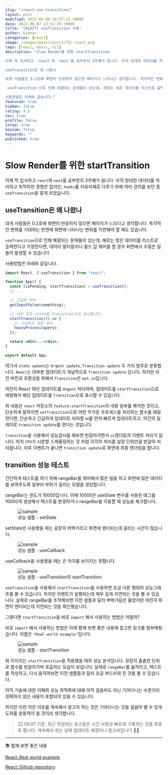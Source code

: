 ```yaml
---
slug: "/react-use-transition/"
layout: post
modified: 2023-04-08 16:57:33 +0000
date: 2022-06-07 23:51:29 +0000
title: "[REACT] useTransition 사용"
author: Kimson
categories: [react]
image: /images/post/covers/TIL-react.png
tags: [react, basic, til]
description: "Slow Render를 위한 startTransition

이제 막 입사하고 `react`와 `next`를 공부한지 3주째가 됩니다. 아직 방대한 데이터를 처리하고 최적하한 경험은 없지만, `hooks`를 자유자재로 다루기 위해 여러 강의를 보던 중 `useTransition`을 알게 되었습니다.

useTransition은 왜 나왔나

대게 사람들은 0.2초에 화면이 반응하지 않으면 페이지가 느리다고 생각합니다. 즉각적인 변화를 기대하는 반면에 화면에 나타나는 변화를 지연해야 할 때도 있습니다.

`useTransition`으로 인해 해결되는 문제들이 있는데, 예로는 많은 데이터를 리스트로 출력한다고 가정한다면, 데이터 필터링이나 필드 값 제어를 할 경우 화면에서 수많은 일들이 발생할 수 있습니다.

사용방법은 아래와 같습니다."
featured: true
hidden: false
rating: 4.5
toc: true
profile: false
istop: true
keysum: false
keywords: ""
published: true
---
```


# Slow Render를 위한 startTransition

이제 막 입사하고 `react`와 `next`를 공부한지 3주째가 됩니다. 아직 방대한 데이터를 처리하고 최적하한 경험은 없지만, `hooks`를 자유자재로 다루기 위해 여러 강의를 보던 중 `useTransition`을 알게 되었습니다.

## useTransition은 왜 나왔나

대게 사람들은 0.2초에 화면이 반응하지 않으면 페이지가 느리다고 생각합니다. 즉각적인 변화를 기대하는 반면에 화면에 나타나는 변화를 지연해야 할 때도 있습니다.

`useTransition`으로 인해 해결되는 문제들이 있는데, 예로는 많은 데이터를 리스트로 출력한다고 가정한다면, 데이터 필터링이나 필드 값 제어를 할 경우 화면에서 수많은 일들이 발생할 수 있습니다.

사용방법은 아래와 같습니다.

```jsx
import React, { useTransition } from "react";

function App() {
  const [isPending, startTransition] = useTransition();
  // ...

  // 긴급한 처리
  getInputValue(something);

  // 내부 모든 state를 transition으로 표시합니다.
  startTransition(() => {
    // 긴급하지 않은 처리
    heavyProcess(query);
  });

  return <div>...</div>;
}

export default App;
```

여기서 `state update`는 `Urgent update`, `Transition update` 두 가지 범주로 분류합니다. `React`는 대부분 업데이트가 개념적으로 `Transition update` 입니다. 하지만 이전 버전과 호환성을 위해서 `Transition`은 `opt-in`입니다.

여전히 React 18은 업데이트를 `Ungent` 처리하며, 업데이트를 `startTransition`으로 래핑해서 해당 업데이트를 `Transition`으로 표시할 수 있습니다.

위 내용은 `react` 저장소의 `feature:startTransition`의 내용 일부를 해석한 것이고, 단순하게 말하자면 `setTransition`으로 어떤 무거운 프로세스를 처리하는 함수를 래핑한다면, 단순하고 긴급하게 업데이트 되야할 ui를 먼저 빠르게 업데이트하고 ,약간의 딜레이로 `transition update`를 한다는 것입니다.

`transition`을 사용해서 성능검사를 해보면 번갈아가면서 `ui`렌더링과 이벤트 처리가 됩니다. 마치 `CPU`가 시분할 스케쥴링하는 것 처럼 각각의 처리를 일정 단위만큼 번갈아 처리됩니다.
이후 이벤트가 끝나면 `transition update`로 화면에 최종 렌더링을 합니다.

## transition 성능 테스트

간단하게 테스트를 하기 위해 rangeBar를 제어해서 많은 일을 하고 화면에 많은 데이터를 보여주도록 일부러 부하가 걸리는 모델을 생성합니다.

rangeBar는 한도가 10000입니다. 이때 10000은 useState 변수를 사용한 태그를 10000개 생성해서 텍스트를 변경하거나 rangeBar를 이동할 때 성능을 체크합니다.

<figure className="text-center">
<span className="w-inline-block">
   <img src="https://user-images.githubusercontent.com/71887242/172615547-09a2114a-349b-4b4f-a9b8-80c0ec1bcfe0.png" alt="sample" title="sample" />
   <figcaption>성능 샘플 - setState</figcaption>
</span>
</figure>

setState만 사용했을 때는 굉장히 버벅거리고 화면에 렌더되는데 걸리는 시간이 많습니다.

<figure className="text-center">
<span className="w-inline-block">
   <img src="https://user-images.githubusercontent.com/71887242/172615778-68d5d60c-db3a-4f9c-8b74-70b5e8c9d002.png" alt="sample" title="sample" />
   <figcaption>성능 샘플 - useCallback</figcaption>
</span>
</figure>

useCallback을 사용했을 때는 큰 차이를 보이지는 못합니다.

<figure className="text-center">
<span className="w-inline-block">
   <img src="https://user-images.githubusercontent.com/71887242/172616260-4ebc668a-02d6-4515-b5f8-b261e6b9fd80.png" alt="sample" title="sample" />
   <figcaption>성능 샘플 - useTransition의 startTransition</figcaption>
</span>
</figure>

`useTransition`을 사용해서 `startTransition`를 사용하면 조금 다른 형태의 성능그래프를 볼 수 있습니다. 하지만 이벤트가 실행되는데 매우 길게 지연되는 것을 볼 수 있습니다. 실제로 rangeBar를 조작해보면 이전 샘플과 달리 버벅거림은 줄었지만 여전히 화면이 렌더되는데 지연되는 것을 확인했습니다.

그렇다면 `startTransition`을 바로 `import` 해서 사용하는 방법은 어떨까?

바로 `import` 해서 사용하는 방법은 아래 함께 보면 좋은 내용에 참고한 링크를 첨부해뒀습니다. 이름은 `"Real world example"`입니다.

<figure className="text-center">
<span className="w-inline-block">
   <img src="https://user-images.githubusercontent.com/71887242/172617675-4becbe76-add9-428a-9048-5962fec027c2.png" alt="sample" title="sample" />
   <figcaption>성능 샘플 - startTransition</figcaption>
</span>
</figure>

위 이미지는 `startTransition`을 적용했을 때의 성능 분석입니다. 굉장히 촘촘한 단위로 함수를 번갈아가며 호출하는 모습이 보입니다. 실제로 `rangeBar`를 움직이고, 텍스트를 작성하고, 다시 움직여보면 이전 샘플들과 달리 조금 부드러워 진 것을 볼 수 있습니다.

아직 기술에 대한 이해와 성능 최적화에 대해 아직 걸음마도 아닌 기어다니는 수준이라 정확하지 않은 내용이 포함되어 있을 수 있습니다.

하지만 이런 저런 이유를 계속해서 찾고자 하는 것은 기어다니는 것을 걸음마 뗄 수 있게 도와줄 원동력이 될 것이라 생각합니다.

> 22.06.07 기준, 최근 작성되는 포스팅은 시간 사정상 빠르게 기록하는 것을 목표로 합니다. 계속해서 쉬는 날에 업데이트 예정이니 참고바랍니다 🙇‍♂️

---

📚 함께 보면 좋은 내용

[React::Real world example](https://github.com/reactwg/react-18/discussions/65#)

[React::Github repository](https://github.com/facebook/react/blob/42f15b324f50d0fd98322c21646ac3013e30344a/packages/react-dom/src/server/ReactPartialRendererHooks.js#L269)
